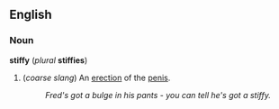 ==English==
===Noun===
'''stiffy''' (''plural'' '''stiffies''')

#(''coarse slang'') An [[erection]] of the [[penis]].
#:''Fred's got a bulge in his pants - you can tell he's got a stiffy.''